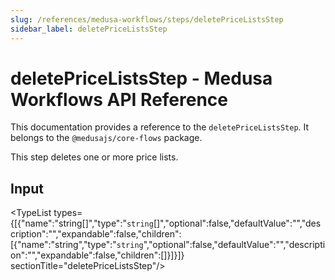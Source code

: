 ```yaml
---
slug: /references/medusa-workflows/steps/deletePriceListsStep
sidebar_label: deletePriceListsStep
---
```



# deletePriceListsStep - Medusa Workflows API Reference

This documentation provides a reference to the `deletePriceListsStep`. It belongs to the `@medusajs/core-flows` package.

This step deletes one or more price lists.

## Input

<TypeList types={[{"name":"string[]","type":"`string`[]","optional":false,"defaultValue":"","description":"","expandable":false,"children":[{"name":"string","type":"`string`","optional":false,"defaultValue":"","description":"","expandable":false,"children":[]}]}]}  sectionTitle="deletePriceListsStep"/>
